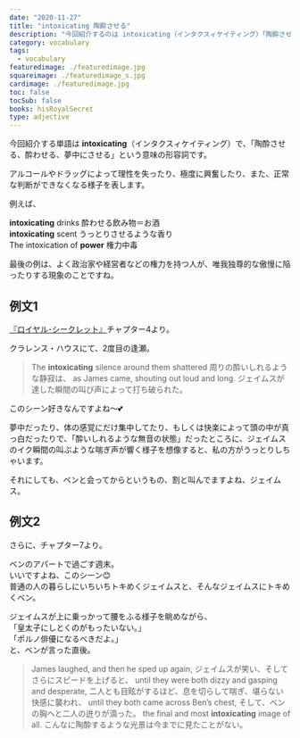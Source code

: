 ```yaml
---
date: "2020-11-27"
title: "intoxicating 陶酔させる"
description: "今回紹介するのは intoxicating（インタクスィケイティング）「陶酔させる」という意味の動詞です。例文は『ロイヤル･シークレット』より"
category: vocabulary
tags:
  - vocabulary
featuredimage: ./featuredimage.jpg
squareimage: ./featuredimage_s.jpg
cardimage: ./featuredimage.jpg
toc: false
tocSub: false
books: hisRoyalSecret
type: adjective
---
```



今回紹介する単語は __intoxicating__（インタクスィケイティング）で、「陶酔させる、酔わせる、夢中にさせる」という意味の形容詞です。

アルコールやドラッグによって理性を失ったり、極度に興奮したり、また、正常な判断ができなくなる様子を表します。

例えば、

<div class="example">
  <strong>intoxicating</strong> drinks
  <span>酔わせる飲み物＝お酒</span>
</div>

<div class="example">
  <strong>intoxicating</strong> scent
  <span>うっとりさせるような香り</span>
</div>

<div class="example">
The intoxication of <strong>power</strong>
<span>権力中毒</span>
</div>

最後の例は、よく政治家や経営者などの権力を持つ人が、唯我独尊的な傲慢に陥ったりする現象のことですね。

## 例文1

[『ロイヤル･シークレット』](https://www.amazon.co.jp/dp/B081639HQ8?tag=muchimemo-22)チャプター4より。

クラレンス・ハウスにて、2度目の逢瀬。

<Blockquote book srcBook="hisRoyalSecret" lang="en" chapter="4">
The <strong>intoxicating</strong> silence around them shattered
<span>周りの酔いしれるような静寂は、</span>
as James came, shouting out loud and long.
<span>ジェイムスが達した瞬間の叫び声によって打ち破られた。</span>
</Blockquote>

このシーン好きなんですよね〜💕

夢中だったり、体の感覚にだけ集中してたり、もしくは快楽によって頭の中が真っ白だったりで、「酔いしれるような無音の状態」だったところに、ジェイムスのイク瞬間の叫ぶような喘ぎ声が響く様子を想像すると、私の方がうっとりしちゃいます。

それにしても、ベンと会ってからというもの、割と叫んでますよね、ジェイムス。

## 例文2

さらに、チャプター7より。

ベンのアパートで過ごす週末。  
いいですよね、このシーン😊  
普通の人の暮らしにいちいちトキめくジェイムスと、そんなジェイムスにトキめくベン。

ジェイムスが上に乗っかって腰をふる様子を眺めながら、  
「皇太子にしとくのがもったいない。」  
「ポルノ俳優になるべきだよ。」  
と、ベンが言った直後。

<Blockquote book srcBook="hisRoyalSecret" lang="en" chapter="7">
James laughed, and then he sped up again,
<span>ジェイムスが笑い、そしてさらにスピードを上げると、</span>
until they were both dizzy and gasping and desperate,
<span>二人とも目眩がするほど、息を切らして喘ぎ、堪らない快感に襲われ、</span>
until they both came across Ben’s chest,
<span>そして、ベンの胸へと二人の迸りが滴った。</span>
the final and most <strong>intoxicating</strong> image of all.
<span>こんなに陶酔するような光景は今までに見たことがない。</span>
</Blockquote>

<VocabularyFooter book="hisRoyalSecret" />
